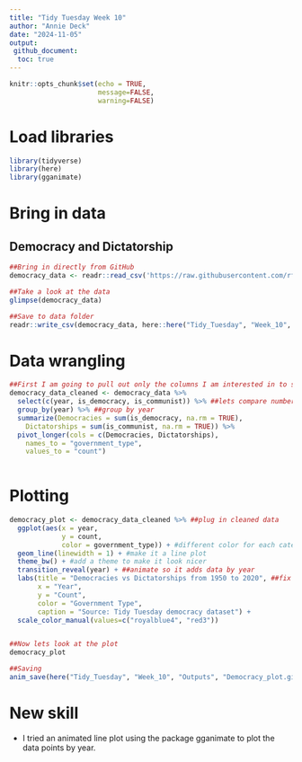 ```yaml
---
title: "Tidy Tuesday Week 10"
author: "Annie Deck"
date: "2024-11-05"
output: 
 github_document:
  toc: true
---
```


```r
knitr::opts_chunk$set(echo = TRUE,
                      message=FALSE,
                      warning=FALSE)
```
# Load libraries
```r
library(tidyverse)
library(here)
library(gganimate)
```

# Bring in data
## Democracy and Dictatorship 
```r
##Bring in directly from GitHub
democracy_data <- readr::read_csv('https://raw.githubusercontent.com/rfordatascience/tidytuesday/master/data/2024/2024-11-05/democracy_data.csv')

##Take a look at the data
glimpse(democracy_data)

##Save to data folder 
readr::write_csv(democracy_data, here::here("Tidy_Tuesday", "Week_10", "Data", "outer_space_objects.csv"))

```

# Data wrangling 
```r
##First I am going to pull out only the columns I am interested in to simplify 
democracy_data_cleaned <- democracy_data %>%
  select(c(year, is_democracy, is_communist)) %>% ##lets compare number of democracies and number of communist countries
  group_by(year) %>% ##group by year
  summarize(Democracies = sum(is_democracy, na.rm = TRUE),
    Dictatorships = sum(is_communist, na.rm = TRUE)) %>%
  pivot_longer(cols = c(Democracies, Dictatorships),
    names_to = "government_type",
    values_to = "count")
  
```

# Plotting 
```r
democracy_plot <- democracy_data_cleaned %>% ##plug in cleaned data
  ggplot(aes(x = year,
             y = count, 
             color = government_type)) + #different color for each category 
  geom_line(linewidth = 1) + #make it a line plot
  theme_bw() + #add a theme to make it look nicer
  transition_reveal(year) + ##animate so it adds data by year
  labs(title = "Democracies vs Dictatorships from 1950 to 2020", ##fix axis lables and title
       x = "Year",
       y = "Count",
       color = "Government Type",
       caption = "Source: Tidy Tuesday democracy dataset") +
  scale_color_manual(values=c("royalblue4", "red3"))


##Now lets look at the plot 
democracy_plot

##Saving 
anim_save(here("Tidy_Tuesday", "Week_10", "Outputs", "Democracy_plot.giff"))


```

# New skill
* I tried an animated line plot using the package gganimate to plot the data points by year. 

